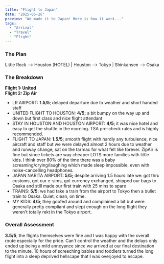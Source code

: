 ```yaml
---
title: "Flight to Japan"
date: "2025-05-26"
preview: "We made it to Japan! Here is how it went..."
tags:
  - "Arrival"
  - "Travel"
  - "Flight"
---
```


### The Plan
Little Rock --> Houston (HOTEL) | Houston --> Tokyo | Shinkansen --> Osaka

### The Breakdown
**Flight 1: United**  
**Flight 2: Zip Air**

- LR AIRPORT: **1.5/5**; delayed departure due to weather and short handed staff
- UNITED FLIGHT TO HOUSTON: **4/5;** a bit bumpy on the way up and down but first class and nice flight attendant 
- STAY IN HOUSTON AND HOUSTON AIRPORT: **4/5**; it was nice hotel and easy to get the shuttle in the morning. TSA pre-check rules and is highly recommended.
- FLIGHT TO JAPAN: **1.5/5**; smooth flight with hardly any turbulence, nice aircraft and staff but we were delayed almost 2 hours due to weather and runway change, sat on the tarmac for what felt like forever. ZipAir is fine but since tickets are way cheaper LOTS more families with little kids. I think over 80% of the time there was a baby screaming/crying/laughing which made sleep impossible, even with noise-cancelling headphones.
- JAPAN NARITA AIRPORT: **5/5;** despite arriving 1.5 hours late we: got thru customs, got our e-sims, got currency exchanged, shipped our bags to Osaka and still made our first train with 25 mins to spare
- TRAINS: **5/5**; we had take a train from the airport to Tokyo then a bullet train to Osaka. Quiet, clean, on time.
- MY KIDS: **4/5**; they goofed around and complained a bit but were generally pretty compliant and slept enough on the long flight they weren't totally rekt in the Tokyo airport.

### Overall Assessment
**3.5/5**; the flights themselves were fine and I was happy with the overall route especially for the price. Can't control the weather and the delays only ended up being a mild annoyance since we arrived at our final destination to the minute. 10 hours of screeching babies and toddlers turned the long flight into a sleep deprived hellscape that I was overjoyed to escape.

